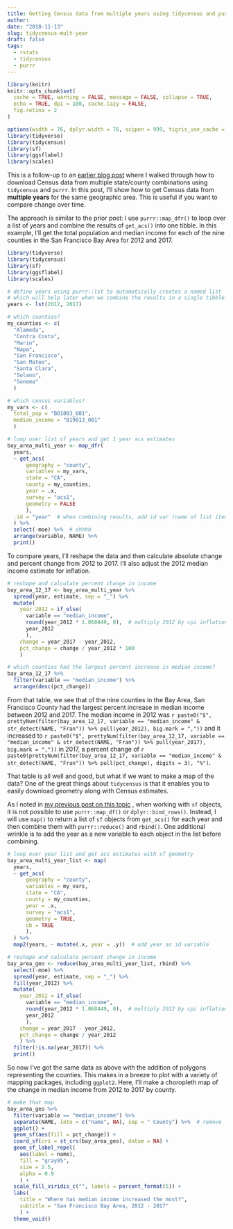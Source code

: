 ```yaml
---
title: Getting Census data from multiple years using tidycensus and purrr
author:
date: "2018-11-13"
slug: tidycensus-mult-year
draft: false
tags:
  - rstats
  - tidycensus
  - purrr
---
```


```r
library(knitr)
knitr::opts_chunk$set(
  cache = TRUE, warning = FALSE, message = FALSE, collapse = TRUE,
  echo = TRUE, dpi = 180, cache.lazy = FALSE,
  fig.retina = 2
)

options(width = 76, dplyr.width = 76, scipen = 999, tigris_use_cache = TRUE)
library(tidyverse)
library(tidycensus)
library(sf)
library(ggsflabel)
library(scales)
```

This is a follow-up to an [earlier blog post]("/blog/tidycensus-mult/") where I walked through how to download Census data from multiple state/county combinations using `tidycensus` and `purrr`. In this post, I'll show how to get Census data from __multiple years__ for the same geographic area. This is useful if you want to compare change over time.

The approach is similar to the prior post: I use `purrr::map_dfr()` to loop over a list of years and combine the results of `get_acs()` into one tibble. In this example, I'll get the total population and median income for each of the nine counties in the San Francisco Bay Area for 2012 and 2017.

```r
library(tidyverse)
library(tidycensus)
library(sf)
library(ggsflabel)
library(scales)

# define years using purrr::lst to automatically creates a named list
# which will help later when we combine the results in a single tibble
years <- lst(2012, 2017) 

# which counties?
my_counties <- c(
  "Alameda",
  "Contra Costa",
  "Marin",
  "Napa",
  "San Francisco",
  "San Mateo",
  "Santa Clara",
  "Solano",
  "Sonoma"
  )

# which census variables?
my_vars <- c(
  total_pop = "B01003_001",
  median_income = "B19013_001"
  )

# loop over list of years and get 1 year acs estimates
bay_area_multi_year <- map_dfr(
  years,
  ~ get_acs(
      geography = "county",
      variables = my_vars,
      state = "CA",
      county = my_counties,
      year = .x,
      survey = "acs1",
      geometry = FALSE
      ),
  .id = "year"  # when combining results, add id var (name of list item)
  ) %>%
  select(-moe) %>%  # shhhh
  arrange(variable, NAME) %>% 
  print()
```

To compare years, I'll reshape the data and then calculate absolute change and percent change from 2012 to 2017. I'll also adjust the 2012 median income estimate for inflation.

```r
# reshape and calculate percent change in income
bay_area_12_17 <- bay_area_multi_year %>% 
  spread(year, estimate, sep = "_") %>% 
  mutate(
    year_2012 = if_else(
      variable == "median_income",
      round(year_2012 * 1.068449, 0),  # multiply 2012 by cpi inflation factor
      year_2012
      ),
    change = year_2017 - year_2012,
    pct_change = change / year_2012 * 100
    )

# which counties had the largest percent increase in median income?
bay_area_12_17 %>% 
  filter(variable == "median_income") %>% 
  arrange(desc(pct_change))
```

From that table, we see that of the nine counties in the Bay Area, San Francisco County had the largest percent increase in median income between 2012 and 2017. The median income in 2012 was `r paste0("$", prettyNum(filter(bay_area_12_17, variable == "median_income" & str_detect(NAME, "Fran")) %>% pull(year_2012), big.mark = ","))` and it increased to `r paste0("$", prettyNum(filter(bay_area_12_17, variable == "median_income" & str_detect(NAME, "Fran")) %>% pull(year_2017), big.mark = ","))` in 2017, a percent change of `r paste0(prettyNum(filter(bay_area_12_17, variable == "median_income" & str_detect(NAME, "Fran")) %>% pull(pct_change), digits = 3), "%")`.

That table is all well and good, but what if we want to make a map of the data? One of the great things about `tidycensus` is that it enables you to easily download geometry along with Census estimates. 

As I noted in [my previous post on this topic]("/blog/tidycensus-mult/") , when working with `sf` objects, it is not possible to use `purrr::map_df()` or `dplyr::bind_rows()`. Instead, I will use `map()` to return a list of `sf` objects from `get_acs()` for each year and then combine them with `purrr::reduce()` and `rbind()`. One additional wrinkle is to add the year as a new variable to each object in the list before combining.

```r
# loop over year list and get acs estimates with sf geometry
bay_area_multi_year_list <- map(
  years,
  ~ get_acs(
      geography = "county",
      variables = my_vars,
      state = "CA",
      county = my_counties,
      year = .x,
      survey = "acs1",
      geometry = TRUE,
      cb = TRUE
      ),
  ) %>%
  map2(years, ~ mutate(.x, year = .y))  # add year as id variable

# reshape and calculate percent change in income
bay_area_geo <- reduce(bay_area_multi_year_list, rbind) %>% 
  select(-moe) %>% 
  spread(year, estimate, sep = "_") %>% 
  fill(year_2012) %>%
  mutate(
    year_2012 = if_else(
      variable == "median_income",
      round(year_2012 * 1.068449, 0),  # multiply 2012 by cpi inflation factor
      year_2012
      ),
    change = year_2017 - year_2012,
    pct_change = change / year_2012
    ) %>% 
  filter(!is.na(year_2017)) %>% 
  print()
```

So now I've got the same data as above with the addition of polygons representing the counties. This makes in a breeze to plot with a variety of mapping packages, including `ggplot2`. Here, I'll make a choropleth map of the change in median income from 2012 to 2017 by county.

```r
# make that map
bay_area_geo %>%
  filter(variable == "median_income") %>% 
  separate(NAME, into = c("name", NA), sep = " County") %>%  # remove
  ggplot() +
  geom_sf(aes(fill = pct_change)) +
  coord_sf(crs = st_crs(bay_area_geo), datum = NA) + 
  geom_sf_label_repel(
    aes(label = name),
    fill = "gray95",
    size = 2.5,
    alpha = 0.9
    ) +
  scale_fill_viridis_c("", labels = percent_format(5)) +
  labs(
    title = "Where has median income increased the most?",
    subtitle = "San Francisco Bay Area, 2012 - 2017"
    ) +
  theme_void()
```

